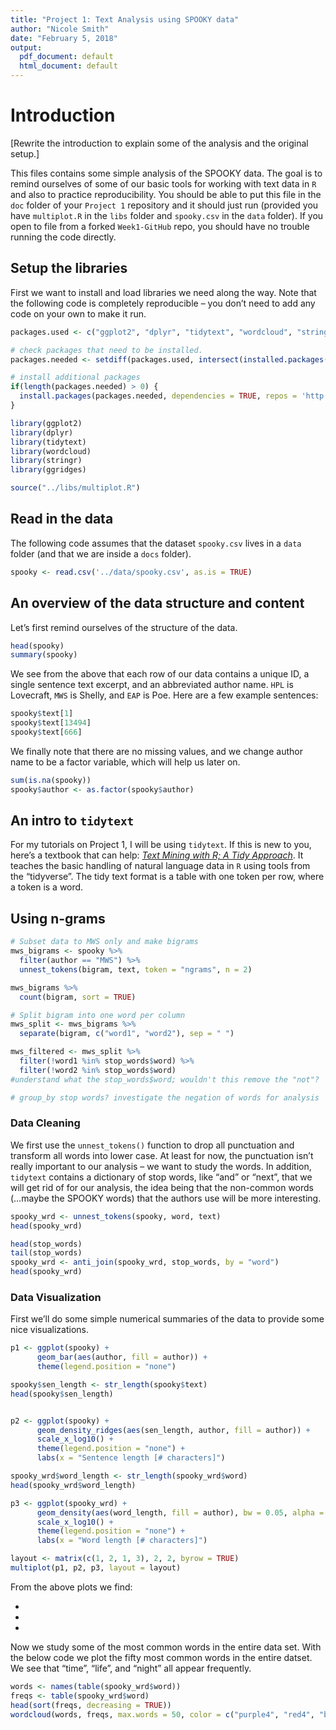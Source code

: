 ```yaml
---
title: "Project 1: Text Analysis using SPOOKY data"
author: "Nicole Smith"
date: "February 5, 2018"
output:
  pdf_document: default
  html_document: default
---
```


# Introduction

[Rewrite the introduction to explain some of the analysis and the original setup.]

This files contains some simple analysis of the SPOOKY data.  The goal is to remind ourselves of some of our basic tools for working with text data in `R` and also to practice reproducibility.  You should be able to put this file in the `doc` folder of your `Project 1` repository and it should just run (provided you have `multiplot.R` in the `libs` folder and `spooky.csv` in the `data` folder).  If you open to file from a forked `Week1-GitHub` repo, you should have no trouble running the code directly. 

## Setup the libraries
First we want to install and load libraries we need along the way.  Note that the following code is completely reproducible -- you don't need to add any code on your own to make it run.

```r
packages.used <- c("ggplot2", "dplyr", "tidytext", "wordcloud", "stringr", "ggridges")

# check packages that need to be installed.
packages.needed <- setdiff(packages.used, intersect(installed.packages()[,1], packages.used))

# install additional packages
if(length(packages.needed) > 0) {
  install.packages(packages.needed, dependencies = TRUE, repos = 'http://cran.us.r-project.org')
}

library(ggplot2)
library(dplyr)
library(tidytext)
library(wordcloud)
library(stringr)
library(ggridges)

source("../libs/multiplot.R")
```

## Read in the data
The following code assumes that the dataset `spooky.csv` lives in a `data` folder (and that we are inside a `docs` folder).

```r
spooky <- read.csv('../data/spooky.csv', as.is = TRUE)
```

## An overview of the data structure and content

Let's first remind ourselves of the structure of the data.
```r
head(spooky)
summary(spooky)
```

We see from the above that each row of our data contains a unique ID, a single sentence text excerpt, and an abbreviated author name. `HPL` is Lovecraft, `MWS` is Shelly, and `EAP` is Poe.  Here are a few example sentences:

```r
spooky$text[1]
spooky$text[13494]
spooky$text[666]
```

We finally note that there are no missing values, and we change author name to be a factor variable, which will help us later on.

```r
sum(is.na(spooky))
spooky$author <- as.factor(spooky$author)
```


## An intro to `tidytext`

For my tutorials on Project 1, I will be using `tidytext`.  If this is new to you, here's a textbook that can help: *[Text Mining with R; A Tidy Approach](https://www.tidytextmining.com)*.  It teaches the basic handling of natural language data in `R` using tools from the "tidyverse".  The tidy text format is a table with one token per row, where a token is a word.

## Using n-grams
```r
# Subset data to MWS only and make bigrams
mws_bigrams <- spooky %>% 
  filter(author == "MWS") %>% 
  unnest_tokens(bigram, text, token = "ngrams", n = 2)

mws_bigrams %>% 
  count(bigram, sort = TRUE)

# Split bigram into one word per column
mws_split <- mws_bigrams %>% 
  separate(bigram, c("word1", "word2"), sep = " ")

mws_filtered <- mws_split %>% 
  filter(!word1 %in% stop_words$word) %>% 
  filter(!word2 %in% stop_words$word) 
#understand what the stop_words$word; wouldn't this remove the "not"?

# group_by stop words? investigate the negation of words for analysis

```


### Data Cleaning

We first use the `unnest_tokens()` function to drop all punctuation and transform all words into lower case.  At least for now, the punctuation isn't really important to our analysis -- we want to study the words.  In addition, `tidytext` contains a dictionary of stop words, like "and" or "next", that we will get rid of for our analysis, the idea being that the non-common words (...maybe the SPOOKY words) that the authors use will be more interesting.

```r
spooky_wrd <- unnest_tokens(spooky, word, text)
head(spooky_wrd)

head(stop_words)
tail(stop_words)
spooky_wrd <- anti_join(spooky_wrd, stop_words, by = "word")
head(spooky_wrd)
```

### Data Visualization

First we'll do some simple numerical summaries of the data to provide some nice visualizations.

```r
p1 <- ggplot(spooky) +
      geom_bar(aes(author, fill = author)) +
      theme(legend.position = "none")

spooky$sen_length <- str_length(spooky$text)
head(spooky$sen_length)


p2 <- ggplot(spooky) +
      geom_density_ridges(aes(sen_length, author, fill = author)) +
      scale_x_log10() +
      theme(legend.position = "none") +
      labs(x = "Sentence length [# characters]")

spooky_wrd$word_length <- str_length(spooky_wrd$word)
head(spooky_wrd$word_length)

p3 <- ggplot(spooky_wrd) +
      geom_density(aes(word_length, fill = author), bw = 0.05, alpha = 0.3) +
      scale_x_log10() +
      theme(legend.position = "none") +
      labs(x = "Word length [# characters]")

layout <- matrix(c(1, 2, 1, 3), 2, 2, byrow = TRUE)
multiplot(p1, p2, p3, layout = layout)
```


From the above plots we find:

*

*

*


Now we study some of the most common words in the entire data set.  With the below code we plot the fifty most common words in the entire datset. We see that "time", "life", and "night" all appear frequently.

```r
words <- names(table(spooky_wrd$word))
freqs <- table(spooky_wrd$word)
head(sort(freqs, decreasing = TRUE))
wordcloud(words, freqs, max.words = 50, color = c("purple4", "red4", "black"))
```
